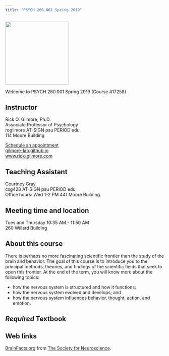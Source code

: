 ```yaml
---
title: "PSYCH 260.001 Spring 2019"
---
```


<img src ="https://media.moddb.com/cache/images/groups/1/3/2933/thumb_620x2000/brain.jpg" height=200px>

Welcome to PSYCH 260.001 Spring 2019 (Course #17258)

## Instructor

Rick O. Gilmore, Ph.D.</br>
Associate Professor of Psychology</br>
rogilmore AT-SIGN psu PERIOD edu</br>
114 Moore Building

[Schedule an appointment](http://doodle.com/rickgilmore)</br>
[gilmore-lab.github.io](http://gilmore-lab.github.io/)</br>
[www.rick-gilmore.com](http://www.rick-gilmore.com/)
<!-- Office hours: Monday, 10:15 - 11:15 am. -->

## Teaching Assistant

Courtney Gray</br>
cxg428 AT-SIGN psu PERIOD edu</br>
Office hours: Wed 1-2 PM
441 Moore Building

## Meeting time and location

Tues and Thursday 10:35 AM - 11:50 AM</br>
260 Willard Building

## About this course

There is perhaps no more fascinating scientific frontier than the study of the brain and behavior. 
The goal of this course is to introduce you to the principal methods, theories, and findings of the scientific fields that seek to open this frontier. 
At the end of the term, you will know more about the following topics:

- how the nervous system is structured and how it functions;
- how the nervous system evolved and develops; and
- how the nervous system influences behavior, thought, action, and emotion.

## *Required* Textbook

<!-- <img src="http://www.sinauer.com/media/catalog/product/cache/1/image/234x/17f82f742ffe127f42dca9de82fb58b1/t/h/themindsmachine2_3.png"> -->

<!-- Watson, N.V. & Breedlove, S.M. (2016). The Minds's Machine, 2/E. Sinauer: Sunderland, MA. <http://2e.mindsmachine.com> -->

## Web links

<!-- [Glossary](http://2e.mindsmachine.com/glossary.html) for the text. -->

[BrainFacts.org](http://www.brainfacts.org) from [The Society for Neuroscience](http://sfn.org).
